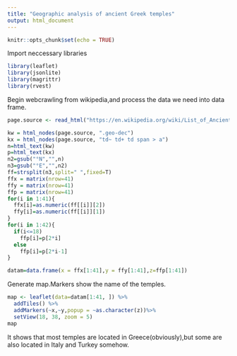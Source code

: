 ```yaml
---
title: "Geographic analysis of ancient Greek temples"
output: html_document
---
```


```r
knitr::opts_chunk$set(echo = TRUE)
```

Import neccessary libraries

```r
library(leaflet)
library(jsonlite)
library(magrittr)
library(rvest)

```

Begin webcrawling from wikipedia,and process the data we need into data frame.

```r
page.source <- read_html("https://en.wikipedia.org/wiki/List_of_Ancient_Greek_temples")

kw = html_nodes(page.source, ".geo-dec")
kx = html_nodes(page.source, "td~ td+ td span > a")
n=html_text(kw)
p=html_text(kx)
n2=gsub("°N","",n)
n3=gsub("°E","",n2)
ff=strsplit(n3,split=" ",fixed=T)
ffx = matrix(nrow=41) 
ffy = matrix(nrow=41) 
ffp = matrix(nrow=41)
for(i in 1:41){
  ffx[i]=as.numeric(ff[[i]][2])
  ffy[i]=as.numeric(ff[[i]][1])
}
for(i in 1:42){
  if(i<=18)
    ffp[i]=p[2*i]
  else
    ffp[i]=p[2*i-1]
}

datam=data.frame(x = ffx[1:41],y = ffy[1:41],z=ffp[1:41])


```

Generate map.Markers show the name of the temples.

```r
map <- leaflet(data=datam[1:41, ]) %>%
  addTiles() %>%  
  addMarkers(~x,~y,popup = ~as.character(z))%>% 
  setView(18, 38, zoom = 5)
map  

```
It shows that most temples are located in Greece(obviously),but some are also located in Italy and Turkey somehow.
